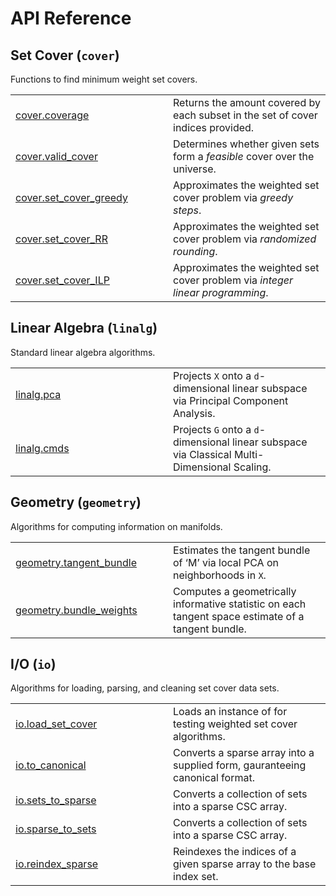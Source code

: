 # API Reference {.doc .doc-index}

## Set Cover (`cover`)

Functions to find minimum weight set covers.

| | |
| --- | --- |
| [cover.coverage](cover.coverage.qmd#geomcover.cover.coverage) | Returns the amount covered by each subset in the set of cover indices provided. |
| [cover.valid_cover](cover.valid_cover.qmd#geomcover.cover.valid_cover) | Determines whether given sets form a *feasible* cover over the universe. |
| [cover.set_cover_greedy](cover.set_cover_greedy.qmd#geomcover.cover.set_cover_greedy) | Approximates the weighted set cover problem via _greedy steps_. |
| [cover.set_cover_RR](cover.set_cover_RR.qmd#geomcover.cover.set_cover_RR) | Approximates the weighted set cover problem via _randomized rounding_. |
| [cover.set_cover_ILP](cover.set_cover_ILP.qmd#geomcover.cover.set_cover_ILP) | Approximates the weighted set cover problem via _integer linear programming_. |

## Linear Algebra (`linalg`)

Standard linear algebra algorithms.

| | |
| --- | --- |
| [linalg.pca](linalg.pca.qmd#geomcover.linalg.pca) | Projects `X` onto a `d`-dimensional linear subspace via Principal Component Analysis. |
| [linalg.cmds](linalg.cmds.qmd#geomcover.linalg.cmds) | Projects `G` onto a `d`-dimensional linear subspace via Classical Multi-Dimensional Scaling. |

## Geometry (`geometry`)

Algorithms for computing information on manifolds.

| | |
| --- | --- |
| [geometry.tangent_bundle](geometry.tangent_bundle.qmd#geomcover.geometry.tangent_bundle) | Estimates the tangent bundle of 'M' via local PCA on neighborhoods in `X`. |
| [geometry.bundle_weights](geometry.bundle_weights.qmd#geomcover.geometry.bundle_weights) | Computes a geometrically informative statistic on each tangent space estimate of a tangent bundle. |

## I/O (`io`)

Algorithms for loading, parsing, and cleaning set cover data sets.

| | |
| --- | --- |
| [io.load_set_cover](io.load_set_cover.qmd#geomcover.io.load_set_cover) | Loads an instance of for testing weighted set cover algorithms. |
| [io.to_canonical](io.to_canonical.qmd#geomcover.io.to_canonical) | Converts a sparse array into a supplied form, gauranteeing canonical format. |
| [io.sets_to_sparse](io.sets_to_sparse.qmd#geomcover.io.sets_to_sparse) | Converts a collection of sets into a sparse CSC array. |
| [io.sparse_to_sets](io.sparse_to_sets.qmd#geomcover.io.sparse_to_sets) | Converts a collection of sets into a sparse CSC array. |
| [io.reindex_sparse](io.reindex_sparse.qmd#geomcover.io.reindex_sparse) | Reindexes the indices of a given sparse array to the base index set. |